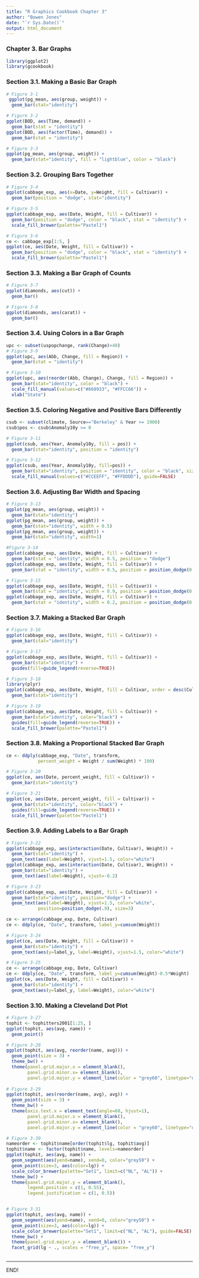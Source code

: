 ```yaml
---
title: "R Graphics Cookbook Chapter 3"
author: "Bowen Jones"
date: "`r Sys.Date()`"
output: html_document
---
```


### Chapter 3. Bar Graphs

```r
library(ggplot2)
library(gcookbook)
```

### Section 3.1. Making a Basic Bar Graph

```r
# Figure 3-1
 ggplot(pg_mean, aes(group, weight)) +
  geom_bar(stat="identity")

# Figure 3-2
ggplot(BOD, aes(Time, demand)) +
  geom_bar(stat = "identity")
ggplot(BOD, aes(factor(Time), demand)) +
  geom_bar(stat = "identity")

# Figure 3-3
ggplot(pg_mean, aes(group, weight)) +
  geom_bar(stat="identity", fill = "lightblue", color = "black")
```

### Section 3.2. Grouping Bars Together
```r
# Figure 3-4
ggplot(cabbage_exp, aes(x=Date, y=Weight, fill = Cultivar)) +
  geom_bar(position = "dodge", stat="identity")

# Figure 3-5
ggplot(cabbage_exp, aes(Date, Weight, fill = Cultivar)) +
  geom_bar(position = "dodge", color = "black", stat = "identity") +
  scale_fill_brewer(palette="Pastel1")

# Figure 3-6
ce <- cabbage_exp[1:5, ]
ggplot(ce, aes(Date, Weight, fill = Cultivar)) +
  geom_bar(position = "dodge", color = "black", stat = "identity") +
  scale_fill_brewer(palette="Pastel1")
```

### Section 3.3. Making a Bar Graph of Counts

```r
# Figure 3-7
ggplot(diamonds, aes(cut)) +
  geom_bar()

# Figure 3-8
ggplot(diamonds, aes(carat)) +
  geom_bar()
```

### Section 3.4. Using Colors in a Bar Graph

```r
upc <- subset(uspopchange, rank(Change)>40)
# Figure 3-9
ggplot(upc, aes(Abb, Change, fill = Region)) +
  geom_bar(stat = "identity")

# Figure 3-10
ggplot(upc, aes(reorder(Abb, Change), Change, fill = Region)) +
  geom_bar(stat="identity", color = "black") +
  scale_fill_manual(values=c("#669933", "#FFCC66")) +
  xlab("State")
```

### Section 3.5. Coloring Negative and Positive Bars Differently

```r
csub <- subset(climate, Source=="Berkeley" & Year >= 1900)
csub$pos <- csub$Anomaly10y >= 0

# Figure 3-11
ggplot(csub, aes(Year, Anomaly10y, fill = pos)) +
  geom_bar(stat="identity", position = "identity")

# Figure 3-12
ggplot(csub, aes(Year, Anomaly10y, fill=pos)) +
  geom_bar(stat="identity", position = "identity", color = "black", size = 0.25) +
  scale_fill_manual(values=c("#CCEEFF", "#FFDDDD"), guide=FALSE)
```

### Section 3.6. Adjusting Bar Width and Spacing

```r
# Figure 3-13
ggplot(pg_mean, aes(group, weight)) +
  geom_bar(stat="identity")
ggplot(pg_mean, aes(group, weight)) +
  geom_bar(stat="identity", width = 0.5)
ggplot(pg_mean, aes(group, weight)) +
  geom_bar(stat="identity", width=1)

#Figure 3-14
ggplot(cabbage_exp, aes(Date, Weight, fill = Cultivar)) +
  geom_bar(stat = "identity", width = 0.5, position = "dodge")
ggplot(cabbage_exp, aes(Date, Weight, fill = Cultivar)) +
  geom_bar(stat = "identity", width = 0.5, position = position_dodge(0.7))

# Figure 3-15
ggplot(cabbage_exp, aes(Date, Weight, fill = Cultivar)) +
  geom_bar(stat = "identity", width = 0.9, position = position_dodge(0.9))
ggplot(cabbage_exp, aes(Date, Weight, fill = Cultivar)) +
  geom_bar(stat = "identity", width = 0.2, position = position_dodge(0.9))

```

### Section 3.7. Making a Stacked Bar Graph

```r
# Figure 3-16
ggplot(cabbage_exp, aes(Date, Weight, fill = Cultivar)) +
  geom_bar(stat="identity")

# Figure 3-17
ggplot(cabbage_exp, aes(Date, Weight, fill = Cultivar)) +
  geom_bar(stat="identity") +
  guides(fill=guide_legend(reverse=TRUE))

# Figure 3-18
library(plyr)
ggplot(cabbage_exp, aes(Date, Weight, fill = Cultivar, order = desc(Cultivar))) +
  geom_bar(stat="identity")

# Figure 3-19
ggplot(cabbage_exp, aes(Date, Weight, fill = Cultivar)) +
  geom_bar(stat="identity", color="black") +
  guides(fill=guide_legend(reverse=TRUE)) +
  scale_fill_brewer(palette="Pastel1")

```

### Section 3.8. Making a Proportional Stacked Bar Graph

```r
ce <- ddply(cabbage_exp, "Date", transform, 
            percent_weight = Weight / sum(Weight) * 100)

# Figure 3-20
ggplot(ce, aes(Date, percent_weight, fill = Cultivar)) +
  geom_bar(stat="identity")

# Figure 3-21
ggplot(ce, aes(Date, percent_weight, fill = Cultivar)) +
  geom_bar(stat="identity", color="black") +
  guides(fill=guide_legend(reverse=TRUE)) +
  scale_fill_brewer(palette="Pastel1")
```

### Section 3.9. Adding Labels to a Bar Graph

```r
# Figure 3-22
ggplot(cabbage_exp, aes(interaction(Date, Cultivar), Weight)) +
  geom_bar(stat="identity") +
  geom_text(aes(label=Weight), vjust=1.5, color="white")
ggplot(cabbage_exp, aes(interaction(Date, Cultivar), Weight)) +
  geom_bar(stat="identity") +
  geom_text(aes(label=Weight), vjust=-0.2)

# Figure 3-23
ggplot(cabbage_exp, aes(Date, Weight, fill = Cultivar)) +
  geom_bar(stat="identity", position="dodge") +
  geom_text(aes(label=Weight), vjust=1.5, color="white",
            position=position_dodge(.9), size=3)

ce <- arrange(cabbage_exp, Date, Cultivar)
ce <- ddply(ce, "Date", transform, label_y=cumsum(Weight))

# Figure 3-24
ggplot(ce, aes(Date, Weight, fill = Cultivar)) +
  geom_bar(stat="identity") +
  geom_text(aes(y=label_y, label=Weight), vjust=1.5, color="white")

# Figure 3-25
ce <- arrange(cabbage_exp, Date, Cultivar)
ce <- ddply(ce, "Date", transform, label_y=cumsum(Weight)-0.5*Weight)
ggplot(ce, aes(Date, Weight, fill = Cultivar)) +
  geom_bar(stat="identity") +
  geom_text(aes(y=label_y, label=Weight), color="white")
```

### Section 3.10. Making a Cleveland Dot Plot

```r
# Figure 3-27
tophit <- tophitters2001[1:25, ]
ggplot(tophit, aes(avg, name)) +
  geom_point()

# Figure 3-28
ggplot(tophit, aes(avg, reorder(name, avg))) +
  geom_point(size = 3) +
  theme_bw() +
  theme(panel.grid.major.x = element_blank(),
        panel.grid.minor.x= element_blank(),
        panel.grid.major.y = element_line(color = "grey60", linetype="dashed"))
        
# Figure 3-29
ggplot(tophit, aes(reorder(name, avg), avg)) +
  geom_point(size = 3) +
  theme_bw() +
  theme(axis.text.x = element_text(angle=60, hjust=1),
        panel.grid.major.x = element_blank(),
        panel.grid.minor.x= element_blank(),
        panel.grid.major.y = element_line(color = "grey60", linetype="dashed"))

# Figure 3-30
nameorder <- tophit$name[order(tophit$lg, tophit$avg)]
tophit$name <- factor(tophit$name, levels=nameorder)
ggplot(tophit, aes(avg, name)) +
  geom_segment(aes(yend=name), xend=0, color="grey50") +
  geom_point(size=3, aes(color=lg)) +
  scale_color_brewer(palette="Set1", limit=c("NL", "AL")) +
  theme_bw() +
  theme(panel.grid.major.y = element_blank(),
        legend.position = c(1, 0.55),
        legend.justification = c(1, 0.5))


# Figure 3-31
ggplot(tophit, aes(avg, name)) +
  geom_segment(aes(yend=name), xend=0, color="grey50") +
  geom_point(size=3, aes(color=lg)) +
  scale_color_brewer(palette="Set1", limit=c("NL", "AL"), guide=FALSE) +
  theme_bw() +
  theme(panel.grid.major.y = element_blank()) +
  facet_grid(lg ~ ., scales = "free_y", space= "free_y")
        
```


<hr>
END!